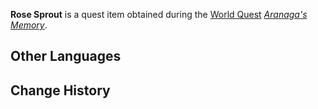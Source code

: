 {{Item Infobox
|id           = 101952
|image        = Item Rose Sprout.png
|type         = Quest Items
|description  = A flower sprouting in the faded Withering Zone, tender yet tough.
|source1      = [[Aranaga's Memory]]
}}
'''Rose Sprout''' is a quest item obtained during the [[World Quest]] ''[[Aranaga's Memory]]''.

==Other Languages==
{{Other Languages
|default_hidden = 1
|en      = Rose Sprout
|zhs     = 幼嫩的蔷薇
|zhs_rm  = Yòunèn de Qiángwēi
|zht     = 幼嫩的薔薇
|zht_rm  = Yòunèn de Qiángwēi
|ja      = ローズの萌芽
|ja_rm   = Roozu no Houga
|ko      = 여린 장미
|ko_rm   = Yeorin Jangmi
|es      = Rosa joven
|fr      = Jeune rose
|ru      = Росток розы
|th      = กุหลาบแสนบอบบาง
|th_rm   = 
|vi      = Tường Vi Non Nớt
|de      = Zarte Rose
|id      = Tunas Mawar
|pt      = Rosa Tenra
|tr      = Gül Filizi
|it      = Germoglio di rosa
}}

==Change History==
{{Change History|3.0}}